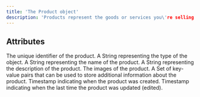 ```yaml
---
title: 'The Product object'
description: 'Products represent the goods or services you\'re selling to your customers.'
---
```


## Attributes

<ResponseField name="id" type="string">
The unique identifier of the product.
</ResponseField>

<ResponseField name="entity" type="string">
A String representing the type of the object.
</ResponseField>

<ResponseField name="name" type="string">
A String representing the name of the product.
</ResponseField>

<ResponseField name="description" type="nullable, string">
A String representing the description of the product.
</ResponseField>

<ResponseField name="images" type="array of strings">
The images of the product.
</ResponseField>

<ResponseField name="metadata" type="dictionary">
A Set of key-value pairs that can be used to store additional information about the product.
</ResponseField> 

<ResponseField name="created_at" type="timestamp">
Timestamp indicating when the product was created.
</ResponseField> 

<ResponseField name="updated_at" type="timestamp">
Timestamp indicating when the last time the product was updated (edited).
</ResponseField>